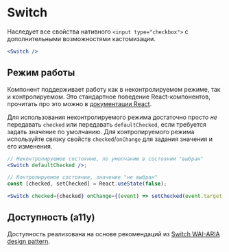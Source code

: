 <Overview>

# Switch

Наследует все свойства нативного `<input type="checkbox">` с дополнительными возможностями кастомизации.

</Overview>

```jsx
<Switch />
```

## Режим работы

Компонент поддерживает работу как в неконтролируемом режиме, так и контролируемом. Это стандартное поведение
React-компонентов, прочитать про это можно в [документации React](https://react.dev/reference/react-dom/components/input#controlling-an-input-with-a-state-variable).

Для использования неконтролируемого режима достаточно просто _не_ передавать `checked` или передавать `defaultChecked`, если
требуется задать значение по умолчанию.
Для контролируемого режима используйте связку свойств `checked`/`onChange` для задания значения и его изменения.

```jsx
// Неконтролируемое состояние, по умолчанию в состоянии "выбран"
<Switch defaultChecked />;

// Контролируемое состояние, значение "не выбран"
const [checked, setChecked] = React.useState(false);

<Switch checked={checked} onChange={(event) => setChecked(event.target.checked)} />;
```

## Доступность (a11y)

Доступность реализована на основе рекомендаций из [Switch WAI-ARIA design pattern](https://www.w3.org/WAI/ARIA/apg/patterns/switch/).
